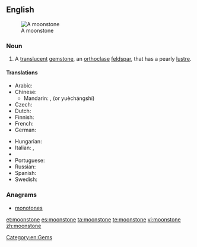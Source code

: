 ==English==
[[Image:MoonstoneGem.jpg|thumb|A moonstone]]

===Noun===
{{wikipedia|moonstone (gemstone)}}
{{en-noun}}

# {{mineralogy}} A [[translucent]] [[gemstone]], an [[orthoclase]] [[feldspar]], that has a pearly [[lustre]].

====Translations====
{{trans-top|translucent gemstone}}
* Arabic: {{t|ar|حجر القمر|m|tr=Hajar al-qamr}}
* Chinese:
** Mandarin: {{t-|cmn|月長石|sc=Hani}}, {{t-|cmn|月长石|tr=yuèzhǎngshí|sc=Hani}} (or yuèchángshí)
* Czech: {{t|cs|měsíček}}
* Dutch: {{t|nl|maansteen|m}}
* Finnish: {{t-|fi|kuukivi}}
* French: {{t+|fr|pierre de lune}}
* German: {{t+|de|Mondstein}}
{{trans-mid}}
* Hungarian: {{t|hu|holdkő}}
* Italian: {{t|it|pietra di luna|f}},  {{t-|it|lunaria|f}}
* {{trreq|ja}}
* Portuguese: {{t|pt|pedra da Lua|f}}
* Russian: {{t|ru|лунный камень|m|tr=lúnnyj kám'en'}}
* Spanish: {{t-|es|piedra de luna|f}}
* Swedish: {{t|sv|månsten}}
{{trans-bottom}}

===Anagrams===
* [[monotones#English|monotones]]

[[Category:en:Gems]]

[[et:moonstone]]
[[es:moonstone]]
[[ta:moonstone]]
[[te:moonstone]]
[[vi:moonstone]]
[[zh:moonstone]]